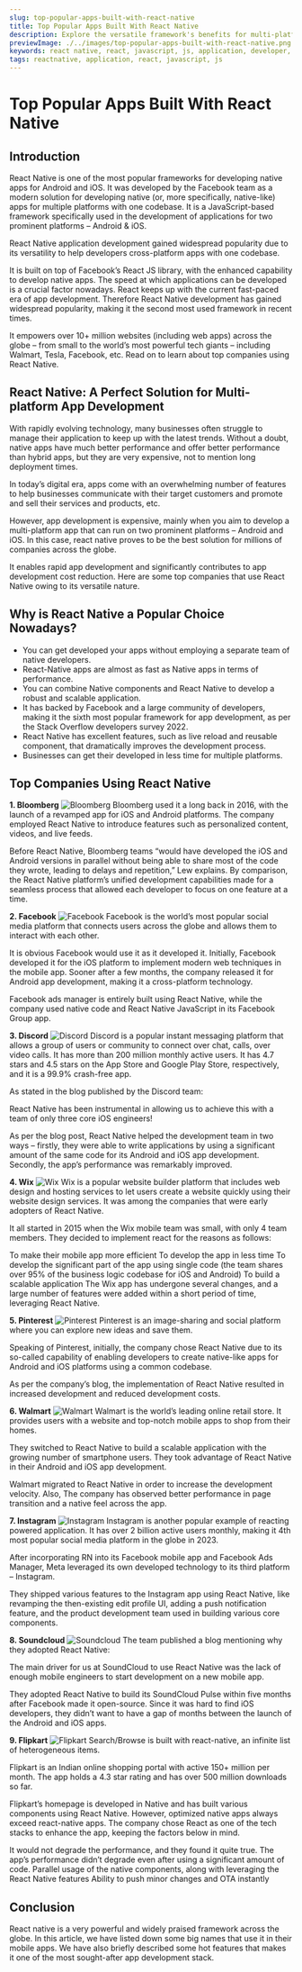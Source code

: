 ```yaml
---
slug: top-popular-apps-built-with-react-native
title: Top Popular Apps Built With React Native
description: Explore the versatile framework's benefits for multi-platform app development.Discover top apps built with React Native, including Facebook, Discord, Pinterest, Walmart, Instagram, and Flipkart. Discover the top popular apps built with React Native, a versatile framework for developing native-like apps for Android and iOS.
previewImage: ./../images/top-popular-apps-built-with-react-native.png
keywords: react native, react, javascript, js, application, developer, popular react native apps
tags: reactnative, application, react, javascript, js
---
```


# Top Popular Apps Built With React Native

## Introduction

React Native is one of the most popular frameworks for developing native apps for Android and iOS. It was developed by the Facebook team as a modern solution for developing native (or, more specifically, native-like) apps for multiple platforms with one codebase. It is a JavaScript-based framework specifically used in the development of applications for two prominent platforms – Android & iOS.

React Native application development gained widespread popularity due to its versatility to help developers cross-platform apps with one codebase.

It is built on top of Facebook’s React JS library, with the enhanced capability to develop native apps. The speed at which applications can be developed is a crucial factor nowadays. React keeps up with the current fast-paced era of app development. Therefore React Native development has gained widespread popularity, making it the second most used framework in recent times.

It empowers over 10+ million websites (including web apps) across the globe – from small to the world’s most powerful tech giants – including Walmart, Tesla, Facebook, etc. Read on to learn about top companies using React Native.

## React Native: A Perfect Solution for Multi-platform App Development

With rapidly evolving technology, many businesses often struggle to manage their application to keep up with the latest trends. Without a doubt, native apps have much better performance and offer better performance than hybrid apps, but they are very expensive, not to mention long deployment times.

In today’s digital era, apps come with an overwhelming number of features to help businesses communicate with their target customers and promote and sell their services and products, etc.

However, app development is expensive, mainly when you aim to develop a multi-platform app that can run on two prominent platforms – Android and iOS. In this case, react native proves to be the best solution for millions of companies across the globe.

It enables rapid app development and significantly contributes to app development cost reduction. Here are some top companies that use React Native owing to its versatile nature.

## Why is React Native a Popular Choice Nowadays?

- You can get developed your apps without employing a separate team of native developers.
- React-Native apps are almost as fast as Native apps in terms of performance.
- You can combine Native components and React Native to develop a robust and scalable application.
- It has backed by Facebook and a large community of developers, making it the sixth most popular framework for app development, as per the Stack Overflow developers survey 2022.
- React Native has excellent features, such as live reload and reusable component, that dramatically improves the development process.
- Businesses can get their developed in less time for multiple platforms.

## Top Companies Using React Native
**1. Bloomberg**
![Bloomberg](https://a.storyblok.com/f/219851/500x262/f12fe46196/bloomberg.webp)
Bloomberg used it a long back in 2016, with the launch of a revamped app for iOS and Android platforms. The company employed React Native to introduce features such as personalized content, videos, and live feeds.

Before React Native, Bloomberg teams “would have developed the iOS and Android versions in parallel without being able to share most of the code they wrote, leading to delays and repetition,” Lew explains. By comparison, the React Native platform’s unified development capabilities made for a seamless process that allowed each developer to focus on one feature at a time.

**2. Facebook**
![Facebook](https://a.storyblok.com/f/219851/500x281/435c20232b/facebook.webp)
Facebook is the world’s most popular social media platform that connects users across the globe and allows them to interact with each other.

It is obvious Facebook would use it as it developed it. Initially, Facebook developed it for the iOS platform to implement modern web techniques in the mobile app. Sooner after a few months, the company released it for Android app development, making it a cross-platform technology.

Facebook ads manager is entirely built using React Native, while the company used native code and React Native JavaScript in its Facebook Group app.

**3. Discord**
![Discord](https://a.storyblok.com/f/219851/500x316/9f9cdc8ca0/discord.webp)
Discord is a popular instant messaging platform that allows a group of users or community to connect over chat, calls, over video calls. It has more than 200 million monthly active users. It has 4.7 stars and 4.5 stars on the App Store and Google Play Store, respectively, and it is a 99.9% crash-free app.

As stated in the blog published by the Discord team:

React Native has been instrumental in allowing us to achieve this with a team of only three core iOS engineers!

As per the blog post, React Native helped the development team in two ways – firstly, they were able to write applications by using a significant amount of the same code for its Android and iOS app development. Secondly, the app’s performance was remarkably improved.

**4. Wix**
![Wix](https://a.storyblok.com/f/219851/500x222/1cb3acf469/wix.webp)
Wix is a popular website builder platform that includes web design and hosting services to let users create a website quickly using their website design services. It was among the companies that were early adopters of React Native.

It all started in 2015 when the Wix mobile team was small, with only 4 team members. They decided to implement react for the reasons as follows:

To make their mobile app more efficient
To develop the app in less time
To develop the significant part of the app using single code (the team shares over 95% of the business logic codebase for iOS and Android)
To build a scalable application
The Wix app has undergone several changes, and a large number of features were added within a short period of time, leveraging React Native.

**5. Pinterest**
![Pinterest](https://a.storyblok.com/f/219851/500x450/af19464881/pinterest.webp)
Pinterest is an image-sharing and social platform where you can explore new ideas and save them.

Speaking of Pinterest, initially, the company chose React Native due to its so-called capability of enabling developers to create native-like apps for Android and iOS platforms using a common codebase.

As per the company’s blog, the implementation of React Native resulted in increased development and reduced development costs. 

**6. Walmart**
![Walmart](https://a.storyblok.com/f/219851/500x280/3f9154e68c/walmart.webp)
Walmart is the world’s leading online retail store. It provides users with a website and top-notch mobile apps to shop from their homes.

They switched to React Native to build a scalable application with the growing number of smartphone users. They took advantage of React Native in their Android and iOS app development.

Walmart migrated to React Native in order to increase the development velocity. Also, The company has observed better performance in page transition and a native feel across the app.

**7. Instagram**
![Instagram](https://a.storyblok.com/f/219851/500x333/e4598ba922/instagram-ui2.webp)
Instagram is another popular example of reacting powered application. It has over 2 billion active users monthly, making it 4th most popular social media platform in the globe in 2023.

After incorporating RN into its Facebook mobile app and Facebook Ads Manager, Meta leveraged its own developed technology to its third platform – Instagram.

They shipped various features to the Instagram app using React Native, like revamping the then-existing edit profile UI, adding a push notification feature, and the product development team used in building various core components.

**8. Soundcloud**
![Soundcloud](https://a.storyblok.com/f/219851/500x250/07b633bd4c/soundcloud.webp)
The team published a blog mentioning why they adopted React Native:

The main driver for us at SoundCloud to use React Native was the lack of enough mobile engineers to start development on a new mobile app.

They adopted React Native to build its SoundCloud Pulse within five months after Facebook made it open-source. Since it was hard to find iOS developers, they didn’t want to have a gap of months between the launch of the Android and iOS apps.

**9. Flipkart**
![Flipkart](https://a.storyblok.com/f/219851/500x356/6d15b858bf/flipkart.webp)
Search/Browse is built with react-native, an infinite list of heterogeneous items.

Flipkart is an Indian online shopping portal with active 150+ million per month. The app holds a 4.3 star rating and has over 500 million downloads so far.

Flipkart’s homepage is developed in Native and has built various components using React Native. However, optimized native apps always exceed react-native apps. The company chose React as one of the tech stacks to enhance the app, keeping the factors below in mind.

It would not degrade the performance, and they found it quite true. The app’s performance didn’t degrade even after using a significant amount of code.
Parallel usage of the native components, along with leveraging the React Native features
Ability to push minor changes and OTA instantly

## Conclusion
React native is a very powerful and widely praised framework across the globe. In this article, we have listed down some big names that use it in their mobile apps. We have also briefly described some hot features that makes it one of the most sought-after app development stack.
